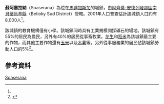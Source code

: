 {{Infobox settlement
|official_name = 蘇阿塞拉納
|other_name =
|native_name = Soaserana
|nickname =
|settlement_type = 
|motto =
|pushpin_map = Madagascar
|pushpin_label_position =bottom
|pushpin_map_caption =蘇阿塞拉納在馬達加斯加的位置
|pushpin_mapsize =180
|coordinates_region = MG
|subdivision_type = 國家
|subdivision_name = {{MAD}}
|subdivision_type1 = {{le|區 (馬達加斯加)|Regions of Madagascar|區}}
|subdivision_name1 = [[阿齊莫-安德列發那區|阿齊莫-安德列發那區]]
|subdivision_type2 = {{le|縣 (馬達加斯加)|Districts of Madagascar|縣}}
|subdivision_name2 = [[南貝蒂烏基縣|南貝蒂烏基縣]]
|population_as_of = 2001
|population_footnotes = <ref name="pop"/>
|population_total = 8000
|population_note =
|population_density_km2 =
|population_density_urban_sq_mi =
|population_blank1_title =民族
|population_blank1 = 
|population_blank2_title =宗教
|population_blank2 =
|timezone = [[東非時間|EAT]]
|utc_offset = +3
|timezone_DST = 
|utc_offset_DST = 
|coordinates_display = inline,title
|latd=23 |latm=53 |lats= |latNS=S
|longd=44|longm=54 |longs= |longEW=E
|elevation_footnotes=
|elevation_m = 468
|elevation_ft =
}}

'''蘇阿塞拉納'''（Soaserana）為位在[[馬達加斯加|馬達加斯加]]的城鎮，由[[阿齊莫-安德列發那區|阿齊莫-安德列發那區]][[南貝蒂烏基縣|南貝蒂烏基縣]]（Betioky Sud District）管轄。2001年人口普查估計該城鎮人口約有8,000人<ref name="pop"/>。

該城鎮的教育機構僅有小學。該城鎮同時具有工業規模開採礦石的場地。該城鎮有55%的居民為農民，另外有40%的居民從事畜牧業。[[花生|花生]]和[[稻米|稻米]]為該城鎮最主要的作物，而其他主要作物還有[[玉米|玉米]]以及[[木薯|木薯]]等。另外從事服務業的居民佔該城鎮勞動人口的5%<ref name="pop">{{cite web | url=http://www.ilo.cornell.edu/ilo/data.html | title=ILO census data | publisher=[[Cornell_University|Cornell University]] | year=2002 | accessdate=2008-03-12 | archive-date=2018-10-11 | archive-url=https://web.archive.org/web/20181011035214/http://www.ilo.cornell.edu/ilo/data.html | dead-url=no }}</ref>。

== 參考資料 ==
{{reflist}}

{{阿齊莫-安德列發那區}}

[[Category:阿齊莫-安德列發那區聚居地|Soaserana]]

{{Madagascar-geo-stub}}